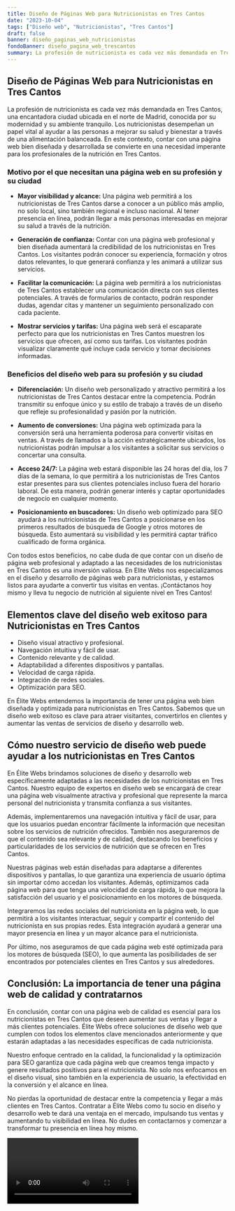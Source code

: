 ```yaml
---
title: Diseño de Páginas Web para Nutricionistas en Tres Cantos
date: "2023-10-04"
tags: ["Diseño web", "Nutricionistas", "Tres Cantos"]
draft: false
banner: diseño_paginas_web_nutricionistas
fondoBanner: diseño_pagina_web_trescantos
summary: La profesión de nutricionista es cada vez más demandada en Tres Cantos, una encantadora ciudad ubicada en el norte de Madrid, conocida por su modernidad y su ambiente tranquilo. Los nutricionistas desempeñan un papel vital al ayudar a las personas a mejorar su salud y bienestar a través de una alimentación balanceada. En este contexto, contar con una página web bien diseñada y desarrollada se convierte en una necesidad imperante para los profesionales de la nutrición en Tres Cantos.
---
```



## Diseño de Páginas Web para Nutricionistas en Tres Cantos

La profesión de nutricionista es cada vez más demandada en Tres Cantos, una encantadora ciudad ubicada en el norte de Madrid, conocida por su modernidad y su ambiente tranquilo. Los nutricionistas desempeñan un papel vital al ayudar a las personas a mejorar su salud y bienestar a través de una alimentación balanceada. En este contexto, contar con una página web bien diseñada y desarrollada se convierte en una necesidad imperante para los profesionales de la nutrición en Tres Cantos.

### Motivo por el que necesitan una página web en su profesión y su ciudad

- **Mayor visibilidad y alcance:** Una página web permitirá a los nutricionistas de Tres Cantos darse a conocer a un público más amplio, no solo local, sino también regional e incluso nacional. Al tener presencia en línea, podrán llegar a más personas interesadas en mejorar su salud a través de la nutrición.

- **Generación de confianza:** Contar con una página web profesional y bien diseñada aumentará la credibilidad de los nutricionistas en Tres Cantos. Los visitantes podrán conocer su experiencia, formación y otros datos relevantes, lo que generará confianza y les animará a utilizar sus servicios.

- **Facilitar la comunicación:** La página web permitirá a los nutricionistas de Tres Cantos establecer una comunicación directa con sus clientes potenciales. A través de formularios de contacto, podrán responder dudas, agendar citas y mantener un seguimiento personalizado con cada paciente.

- **Mostrar servicios y tarifas:** Una página web será el escaparate perfecto para que los nutricionistas en Tres Cantos muestren los servicios que ofrecen, así como sus tarifas. Los visitantes podrán visualizar claramente qué incluye cada servicio y tomar decisiones informadas.

### Beneficios del diseño web para su profesión y su ciudad

- **Diferenciación:** Un diseño web personalizado y atractivo permitirá a los nutricionistas de Tres Cantos destacar entre la competencia. Podrán transmitir su enfoque único y su estilo de trabajo a través de un diseño que refleje su profesionalidad y pasión por la nutrición.

- **Aumento de conversiones:** Una página web optimizada para la conversión será una herramienta poderosa para convertir visitas en ventas. A través de llamados a la acción estratégicamente ubicados, los nutricionistas podrán impulsar a los visitantes a solicitar sus servicios o concertar una consulta.

- **Acceso 24/7:** La página web estará disponible las 24 horas del día, los 7 días de la semana, lo que permitirá a los nutricionistas de Tres Cantos estar presentes para sus clientes potenciales incluso fuera del horario laboral. De esta manera, podrán generar interés y captar oportunidades de negocio en cualquier momento.

- **Posicionamiento en buscadores:** Un diseño web optimizado para SEO ayudará a los nutricionistas de Tres Cantos a posicionarse en los primeros resultados de búsqueda de Google y otros motores de búsqueda. Esto aumentará su visibilidad y les permitirá captar tráfico cualificado de forma orgánica.

Con todos estos beneficios, no cabe duda de que contar con un diseño de página web profesional y adaptado a las necesidades de los nutricionistas en Tres Cantos es una inversión valiosa. En Elite Webs nos especializamos en el diseño y desarrollo de páginas web para nutricionistas, y estamos listos para ayudarte a convertir tus visitas en ventas. ¡Contáctanos hoy mismo y lleva tu negocio de nutrición al siguiente nivel en Tres Cantos!

<GifSeo />

<Cta />

## Elementos clave del diseño web exitoso para Nutricionistas en Tres Cantos

- Diseño visual atractivo y profesional.
- Navegación intuitiva y fácil de usar.
- Contenido relevante y de calidad.
- Adaptabilidad a diferentes dispositivos y pantallas.
- Velocidad de carga rápida.
- Integración de redes sociales.
- Optimización para SEO.

En Élite Webs entendemos la importancia de tener una página web bien diseñada y optimizada para nutricionistas en Tres Cantos. Sabemos que un diseño web exitoso es clave para atraer visitantes, convertirlos en clientes y aumentar las ventas de servicios de diseño y desarrollo web.

## Cómo nuestro servicio de diseño web puede ayudar a los nutricionistas en Tres Cantos

En Élite Webs brindamos soluciones de diseño y desarrollo web específicamente adaptadas a las necesidades de los nutricionistas en Tres Cantos. Nuestro equipo de expertos en diseño web se encargará de crear una página web visualmente atractiva y profesional que represente la marca personal del nutricionista y transmita confianza a sus visitantes.

Además, implementaremos una navegación intuitiva y fácil de usar, para que los usuarios puedan encontrar fácilmente la información que necesitan sobre los servicios de nutrición ofrecidos. También nos aseguraremos de que el contenido sea relevante y de calidad, destacando los beneficios y particularidades de los servicios de nutrición que se ofrecen en Tres Cantos.

Nuestras páginas web están diseñadas para adaptarse a diferentes dispositivos y pantallas, lo que garantiza una experiencia de usuario óptima sin importar cómo accedan los visitantes. Además, optimizamos cada página web para que tenga una velocidad de carga rápida, lo que mejora la satisfacción del usuario y el posicionamiento en los motores de búsqueda.

Integraremos las redes sociales del nutricionista en la página web, lo que permitirá a los visitantes interactuar, seguir y compartir el contenido del nutricionista en sus propias redes. Esta integración ayudará a generar una mayor presencia en línea y un mayor alcance para el nutricionista.

Por último, nos aseguramos de que cada página web esté optimizada para los motores de búsqueda (SEO), lo que aumenta las posibilidades de ser encontrados por potenciales clientes en Tres Cantos y sus alrededores.

## Conclusión: La importancia de tener una página web de calidad y contratarnos

En conclusión, contar con una página web de calidad es esencial para los nutricionistas en Tres Cantos que deseen aumentar sus ventas y llegar a más clientes potenciales. Élite Webs ofrece soluciones de diseño web que cumplen con todos los elementos clave mencionados anteriormente y que estarán adaptadas a las necesidades específicas de cada nutricionista.

Nuestro enfoque centrado en la calidad, la funcionalidad y la optimización para SEO garantiza que cada página web que creamos tenga impacto y genere resultados positivos para el nutricionista. No solo nos enfocamos en el diseño visual, sino también en la experiencia de usuario, la efectividad en la conversión y el alcance en línea.

No pierdas la oportunidad de destacar entre la competencia y llegar a más clientes en Tres Cantos. Contratar a Élite Webs como tu socio en diseño y desarrollo web te dará una ventaja en el mercado, impulsando tus ventas y aumentando tu visibilidad en línea. No dudes en contactarnos y comenzar a transformar tu presencia en línea hoy mismo.

<Video />

<CtaBot job="Nutricionistas" city="Tres Cantos" />

<Gmaps query="Tres Cantos+españa+maps" />
